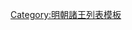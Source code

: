 {{ming|title=明朝鄭國諸王|ed=鄭國|head=[[永乐 (明朝)|永樂]]二十二年（[[1424年]]）封。[[宣德]]四年（[[1429年]]）就藩[[鳳翔府]]。[[正统 (年号)|正統]]九年（[[1444年]]）移[[懷慶府]]。|
{{ming/title}}
{{ming/list|鄭靖王|[[朱瞻埈]]|朱高熾、庶二子|[[1424年]]—[[1466年]]|永樂二十二年封。宣德四年就藩鳳翔府。正統九年移懷慶府。[[成化]]二年薨。}}
{{ming/list|鄭簡王|[[朱祁鍈]]|朱瞻埈、嫡一子|[[1468年]]—[[1495年]]|成化四年襲封。[[弘治]]八年薨。}}
{{ming/list|鄭僖王|[[朱見滋]]|朱祁鍈、嫡一子|追封|成化七年封[[世子]]。十五年薨，諡曰悼僖。以子[[朱祐枔]]襲封。追封王，改諡曰僖。}}
{{ming/list|鄭康王|[[朱祐枔]]|朱見滋、嫡一子|[[1501年]]—[[1507年]]|弘治十四年襲封。[[正德 (明朝)|正德]]二年薨。無子，從弟[[朱祐檡]]立。}}
{{ming/list|鄭定王|[[朱見𣹟]]|朱祁鍈、庶四子|追封|成化十年封東垣王。弘治十六年薨。後子朱祐檡嗣封鄭王，追封王，諡曰定。}}
{{ming/list|鄭懿王|[[朱祐檡]]|朱見𣹟、嫡一子|[[1509年]]—[[1521年]]|弘治十八年襲東垣王，正德四年嗣封。十六年薨。}}
{{ming/list|鄭恭王|[[朱厚烷]]|朱祐檡、嫡四子|[[1527年]]—[[1550年]]|[[嘉靖]]六年襲封。二十九年以諫帝真修，降庶人，發[[高牆]]。}}
{{ming/note|附鄭國宗理}}
{{ming/list|鄭府宗理|[[朱祐㭿]]|朱見湳、庶一子|[[1552年]]—[[1562年]]|嘉靖十六年封廬江王，三十一年十二月，以厚烷革為庶人，兼理鄭府事。四十一年改以德慶王兼理鄭府事。}}
  
{{ming/list|鄭府宗理<ref>《[[河南通志]]》</ref>|[[朱載堼]]|朱厚烷、庶二子|[[1562年]]—[[1567年]]|嘉靖三十年封德慶王，四十一年兼理鄭府事。隆慶元年父復爵，還政。}}
{{ming/note|鄭國續封}}
{{ming/list|鄭恭王|[[朱厚烷]]|朱祐檡、嫡四子|[[1567年]]—[[1591年]]|隆慶元年復爵，加祿四百石。[[萬曆]]十九年薨。}}
{{ming/list|鄭端清世子|[[朱載堉]]|朱厚烷、嫡一子||嘉靖二十五年封[[世子]]。萬曆三十三年讓爵[[朱載壐 (明鄭王)|朱載壐]]。詔朱載堉及子[[朱翊錫]]，准以世子、[[世孫]]祿終身。其子孫仍封東垣王，以接朱見𣹟之統。}}
{{ming/list|鄭世孫|[[朱翊錫]]|朱載堉、嫡一子|| }}
{{ming/list|鄭顺王|[[朱厚煒 (明鄭王)|朱厚煒]]|[[朱祐橏]]、子|追封|盟津庶人[[朱見濍]]孫，庶人朱祐橏子。以子朱載壐嗣封鄭王，追封王，諡曰顺。<ref name="a">《鄭敬王墓誌》</ref>}}
{{ming/list|鄭敬王|[[朱載壐 (明鄭王)|朱載壐]]|朱厚煒、嫡一子|[[1606年]]—[[1640年]]|以朱載堉讓爵，萬曆三十四年受封，[[崇禎]]十三年薨。<ref name="a"/>}}
{{ming/list|鄭世子|[[朱翊鐘 (鄭王)|朱翊鐘]]|朱載壐、嫡一子||萬曆三十五年封世子。崇禎十三年以罪賜死。<ref>《[[國榷]]》</ref>}}
{{ming/list|鄭靜王|[[朱翊鐸 (鄭王)|朱翊鐸]]|朱載壐、子|[[1640年]]後—[[1644年]]|不知何年襲封。國亡不知所終。}}
{{ming/list|鄭王|[[朱常澂]]|朱翊鐸、子|[[1644年]]後－[[1646年]]|不知何年襲封。[[隆武]]二年十二月薨。 }}
{{ming/list|鄭王|[[鄭王 (明朝第九任)|朱由？]]|朱常澂、子|？年－[[1683年]]|不知何年襲封。[[永曆 (南明)|永曆]]三十七年七月降清。王被俘，置在[[河南省 (清朝)|河南]][[開封府]][[杞縣]]，薨。}}
{{ming/note|參考文獻}}
{{ming/note|ref}}
}}<noinclude>
[[Category:明朝諸王列表模板]]
</noinclude>